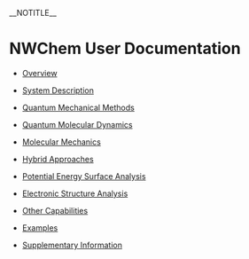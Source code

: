 __NOTITLE__
=NWChem  User Documentation=


*[[Overview]]{{:Overview}}

*[[System Description|System Description]]{{:System Description}}

*[[Quantum Mechanical Methods|Quantum Mechanical Methods]]{{:Quantum Mechanical Methods}}

*[[Quantum Molecular Dynamics|Quantum Molecular Dynamics]]{{:Quantum Molecular Dynamics}}

*[[Classical Methods|Molecular Mechanics]]{{:Classical Methods}}

*[[Hybrid Approaches|Hybrid Approaches]]{{:Hybrid Approaches}}

*[[Potential Energy Surface Analysis|Potential Energy Surface Analysis]]{{:Potential Energy Surface Analysis}}

*[[Electronic Structure Analysis|Electronic Structure Analysis]]{{:Electronic Structure Analysis}}

*[[Other Capabilities|Other Capabilities]]{{:Other Capabilities}}

*[[Examples|Examples]]{{:Examples}}

*[[Supplementary Information|Supplementary Information]]
{{:supplementary_information}}
